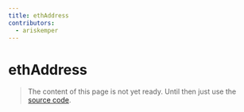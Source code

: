 ```yaml
---
title: ethAddress
contributors:
  - ariskemper
---
```


# ethAddress

> The content of this page is not yet ready. Until then just use the [source code](https://github.com/fabian-hiller/valibot/blob/main/library/src/validations/ethereumAddress/ethereumAddress.ts).

